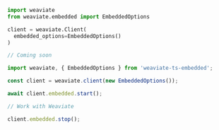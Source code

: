 
<Tabs groupId="languages">
  <TabItem value="py" label="Python Client v4">
     <FilteredTextBlock
       text={PyCode}
       startMarker="# START ConnectEmbedded"
       endMarker="# END ConnectEmbedded"
       language="py"
     />

  </TabItem>

  <TabItem value="py3" label="Python Client v3">

  ```python
  import weaviate
  from weaviate.embedded import EmbeddedOptions

  client = weaviate.Client(
    embedded_options=EmbeddedOptions()
  )
  ```

  </TabItem>

  <TabItem value="js" label="JS/TS Client v3">

  ```js
  // Coming soon
  ```

  </TabItem>

  <TabItem value="js2" label="JS/TS Client v2">

  ```js
  import weaviate, { EmbeddedOptions } from 'weaviate-ts-embedded';

  const client = weaviate.client(new EmbeddedOptions());

  await client.embedded.start();

  // Work with Weaviate

  client.embedded.stop();
  ```

  </TabItem>
</Tabs>
